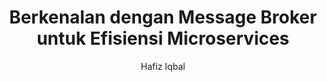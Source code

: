 ---
title: "Berkenalan dengan Message Broker untuk Efisiensi Microservices"
description: "Message broker adalah jembatan komunikasi dalam konsep asynchronous, yang bertujuan untuk meningkatkan efisiensi waktu dan keandalan microservices."
tags: ["microservice", "rabbit-mq"]
createdAt: 2024-07-07T08:02:00+07:00
updatedAt: 2024-07-07T08:02:00+07:00
thumbnail: ""
author: "Hafiz Iqbal"
---